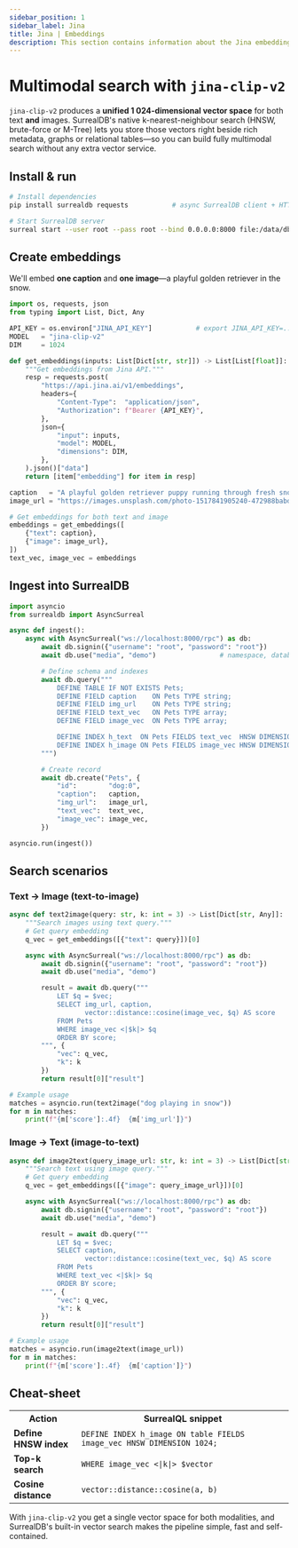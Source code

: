 ```yaml
---
sidebar_position: 1
sidebar_label: Jina
title: Jina | Embeddings
description: This section contains information about the Jina embeddings feature of SurrealDB.
---
```


# Multimodal search with `jina-clip-v2`

`jina-clip-v2` produces a **unified 1 024-dimensional vector space** for both text **and** images.
SurrealDB's native k-nearest-neighbour search (HNSW, brute-force or M-Tree) lets you store those vectors right beside rich metadata, graphs or relational tables—so you can build fully multimodal search without any extra vector service.
 
## Install & run

```bash
# Install dependencies
pip install surrealdb requests           # async SurrealDB client + HTTP for Jina

# Start SurrealDB server
surreal start --user root --pass root --bind 0.0.0.0:8000 file:/data/db
```

## Create embeddings

We'll embed **one caption** and **one image**—a playful golden retriever in the snow.

```python
import os, requests, json
from typing import List, Dict, Any

API_KEY = os.environ["JINA_API_KEY"]           # export JINA_API_KEY=...
MODEL   = "jina-clip-v2"
DIM     = 1024

def get_embeddings(inputs: List[Dict[str, str]]) -> List[List[float]]:
    """Get embeddings from Jina API."""
    resp = requests.post(
        "https://api.jina.ai/v1/embeddings",
        headers={
            "Content-Type":  "application/json",
            "Authorization": f"Bearer {API_KEY}",
        },
        json={
            "input": inputs,
            "model": MODEL,
            "dimensions": DIM,
        },
    ).json()["data"]
    return [item["embedding"] for item in resp]

caption   = "A playful golden retriever puppy running through fresh snow"
image_url = "https://images.unsplash.com/photo-1517841905240-472988babdf9?w=800"

# Get embeddings for both text and image
embeddings = get_embeddings([
    {"text": caption},
    {"image": image_url},
])
text_vec, image_vec = embeddings
```

## Ingest into SurrealDB

```python
import asyncio
from surrealdb import AsyncSurreal

async def ingest():
    async with AsyncSurreal("ws://localhost:8000/rpc") as db:
        await db.signin({"username": "root", "password": "root"})
        await db.use("media", "demo")                # namespace, database

        # Define schema and indexes
        await db.query("""
            DEFINE TABLE IF NOT EXISTS Pets;
            DEFINE FIELD caption    ON Pets TYPE string;
            DEFINE FIELD img_url    ON Pets TYPE string;
            DEFINE FIELD text_vec   ON Pets TYPE array;
            DEFINE FIELD image_vec  ON Pets TYPE array;

            DEFINE INDEX h_text  ON Pets FIELDS text_vec  HNSW DIMENSION 1024;
            DEFINE INDEX h_image ON Pets FIELDS image_vec HNSW DIMENSION 1024;
        """)

        # Create record
        await db.create("Pets", {
            "id":        "dog:0",
            "caption":   caption,
            "img_url":   image_url,
            "text_vec":  text_vec,
            "image_vec": image_vec,
        })

asyncio.run(ingest())
```

## Search scenarios

### Text → Image (text-to-image)

```python
async def text2image(query: str, k: int = 3) -> List[Dict[str, Any]]:
    """Search images using text query."""
    # Get query embedding
    q_vec = get_embeddings([{"text": query}])[0]

    async with AsyncSurreal("ws://localhost:8000/rpc") as db:
        await db.signin({"username": "root", "password": "root"})
        await db.use("media", "demo")

        result = await db.query("""
            LET $q = $vec;
            SELECT img_url, caption,
                   vector::distance::cosine(image_vec, $q) AS score
            FROM Pets
            WHERE image_vec <|$k|> $q
            ORDER BY score;
        """, {
            "vec": q_vec,
            "k": k
        })
        return result[0]["result"]

# Example usage
matches = asyncio.run(text2image("dog playing in snow"))
for m in matches:
    print(f"{m['score']:.4f}  {m['img_url']}")
```

### Image → Text (image-to-text)

```python
async def image2text(query_image_url: str, k: int = 3) -> List[Dict[str, Any]]:
    """Search text using image query."""
    # Get query embedding
    q_vec = get_embeddings([{"image": query_image_url}])[0]

    async with AsyncSurreal("ws://localhost:8000/rpc") as db:
        await db.signin({"username": "root", "password": "root"})
        await db.use("media", "demo")

        result = await db.query("""
            LET $q = $vec;
            SELECT caption,
                   vector::distance::cosine(text_vec, $q) AS score
            FROM Pets
            WHERE text_vec <|$k|> $q
            ORDER BY score;
        """, {
            "vec": q_vec,
            "k": k
        })
        return result[0]["result"]

# Example usage
matches = asyncio.run(image2text(image_url))
for m in matches:
    print(f"{m['score']:.4f}  {m['caption']}")
```

## Cheat-sheet

<table>
  <tr>
    <th>Action</th>
    <th>SurrealQL snippet</th>
  </tr>
  <tr>
    <td><strong>Define HNSW index</strong></td>
    <td><code>DEFINE INDEX h_image ON table FIELDS image_vec HNSW DIMENSION 1024;</code></td>
  </tr>
  <tr>
    <td><strong>Top-k search</strong></td>
    <td><code>WHERE image_vec &lt;|k|&gt; $vector</code></td>
  </tr>
  <tr>
    <td><strong>Cosine distance</strong></td>
    <td><code>vector::distance::cosine(a, b)</code></td>
  </tr>
</table>

With `jina-clip-v2` you get a single vector space for both modalities, and SurrealDB's built-in vector search makes the pipeline simple, fast and self-contained.
